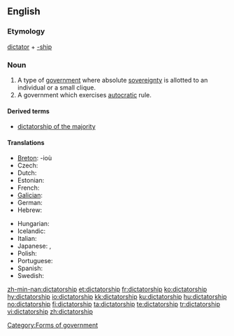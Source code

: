 ==English==
{{wikipedia}}

===Etymology===
[[dictator]] + [[-ship]]

===Noun===
{{en-noun}}

# A type of [[government]] where absolute [[sovereignty]] is allotted to an individual or a small clique.
# A government which exercises [[autocracy|autocratic]] rule.

====Derived terms====
* [[dictatorship of the majority]]

====Translations====
{{trans-top|a government led by a dictator}}
* [[Breton]]: {{t|br|diktatouriezh|f|xs=Breton}} -ioù {{p}}
* Czech: {{t|cs|diktatura|f}}
* Dutch: {{t-|nl|dictatuur|f}}
* Estonian: {{t|et|diktatuur}}
* French: {{t+|fr|dictature|f}}
* [[Galician]]: {{t+|gl|ditadura|f|xs=Galician}}
* German: {{t+|de|Diktatur|f}}
* Hebrew: {{t+|he|דיקטטורה|f|tr=diqt'at'ura}}
{{trans-mid}}
* Hungarian: {{t+|hu|diktatúra}}
* Icelandic: {{t|is|einræði|m}}
* Italian: {{t+|it|dittatura|f}}
* Japanese: {{t-|ja|独裁政治|tr=dokusaiseiji}}, {{t|ja|独裁|tr=dokusai}}
* Polish: {{t-|pl|dyktatura|f}}
* Portuguese: {{t+|pt|ditadura|f}}
* Spanish: {{t+|es|dictadura|f}}
* Swedish: {{t-|sv|diktatur|c}}
{{trans-bottom}}

[[Category:Forms of government]]

[[zh-min-nan:dictatorship]]
[[et:dictatorship]]
[[fr:dictatorship]]
[[ko:dictatorship]]
[[hy:dictatorship]]
[[io:dictatorship]]
[[kk:dictatorship]]
[[ku:dictatorship]]
[[hu:dictatorship]]
[[no:dictatorship]]
[[fi:dictatorship]]
[[ta:dictatorship]]
[[te:dictatorship]]
[[tr:dictatorship]]
[[vi:dictatorship]]
[[zh:dictatorship]]